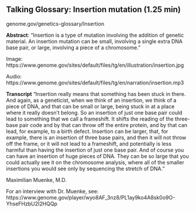 ## Talking Glossary: Insertion mutation (1.25 min)

genome.gov/genetics-glossary/Insertion

**Abstract**: "Insertion is a type of mutation involving the addition of genetic material. An insertion mutation can be small, involving a single extra DNA base pair, or large, involving a piece of a chromosome."


Image: https://www.genome.gov/sites/default/files/tg/en/illustration/insertion.jpg

Audio: https://www.genome.gov/sites/default/files/tg/en/narration/insertion.mp3

 

**Transcript** "Insertion really means that something has been stuck in there. And again, as a geneticist, when we think of an insertion, we think of a piece of DNA, and that can be small or large, being stuck in at a place where it really doesn't belong. So an insertion of just one base pair could lead to something that we call a frameshift. It shifts the reading of the three-base pair code and by that can throw off the entire protein, and by that can lead, for example, to a birth defect. Insertion can be larger, that, for example, there is an insertion of three base pairs, and then it will not throw off the frame, or it will not lead to a frameshift, and potentially is less harmful than having the insertion of just one base pair. And of course you can have an insertion of huge pieces of DNA. They can be so large that you could actually see it on the chromosome analysis, where all of the smaller insertions you would see only by sequencing the stretch of DNA."

Maximilian Muenke, M.D.

For an interview with Dr. Muenke, see: https://www.genome.gov/player/wyo8AF_3nz8/PL1ay9ko4A8sk0o9O-YhseFHzbU2I2HQQp

